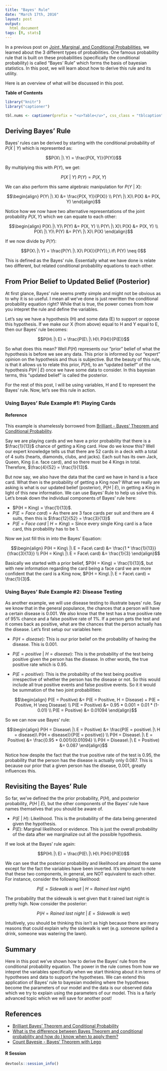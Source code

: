 ```yaml
---
title: "Bayes' Rule"
date: "March 17th, 2016"
layout: post
output:
  html_document
tags: [R, stats]
---
```


In a previous post on [Joint, Marginal, and Conditional Probabilities]({% post_url 2016-03-20-basic-prob %}), we learned about the 3 different types of probabilities. One famous probability rule that is built on these probabilities (specifically the conditional probability) is called "Bayes' Rule" which forms the basis of bayesian statistics. In this post, we will learn about how to derive this rule and its utility.

Here is an overview of what will be discussed in this post.

**Table of Contents**

<ul data-toc="body" data-toc-headings="h2,h3"></ul>

```r
library("knitr")
library("captioner")

tbl.nums <- captioner(prefix = "<u>Table</u>", css_class = "tblcaption")
```

## Deriving Bayes' Rule

Bayes' rules can be derived by starting with the conditional probability of <span class="inlinecode">$P(X\ |\ Y)$</span> which is represented as:

<div>
$$P(X\ |\ Y) = \frac{P(X, Y)}{P(Y)}$$
</div>

By multiplying this with <span class="inlinecode">$P(Y)$</span>, we get:

<div>
$$P(X\ |\ Y)\ P(Y) = P(X, Y)$$
</div>

We can also perform this same algebraic manipulation for <span class="inlinecode">$P(Y\ |\ X)$</span>:

<div>
$$\begin{align}
P(Y\ |\ X) &= \frac{P(X, Y)}{P(X)} \\
P(Y\ |\ X)\ P(X) &= P(X, Y)
\end{align}$$
</div>

Notice how we now have two alternative representations of the joint probability <span class="inlinecode">$P(X, Y)$</span> which we can equate to each other:

<div>
$$\begin{align}
P(X\ |\ Y)\ P(Y) &= P(X, Y) \\
P(Y\ |\ X)\ P(X) &= P(X, Y) \\
P(X\ |\ Y)\ P(Y) &= P(Y\ |\ X)\ P(X) 
\end{align}$$
</div>

If we now divide by <span class="inlinecode">$P(Y)$</span>:

<div>
$$P(X\ |\ Y) = \frac{P(Y\ |\ X)\ P(X)}{P(Y)},\ if\ P(Y) \neq 0$$
</div>

This is defined as the Bayes' rule. Essentially what we have done is relate two different, but related conditional probability equations to each other. 

## From Prior Belief to Updated Belief (Posterior)

At first glance, Bayes' rule seems pretty simple and might not be obvious as to why it is so useful. I mean all we've done is just rewritten the conditional probability equation right? While that is true, the power comes from how you intepret the rule and define the variables. 

Let's say we have a hypothesis (H) and some data (E) to support or oppose this hypothesis. If we make our X (from above) equal to H and Y equal to E, then our Bayes' rule becomes:

<div>
$$P(H\ |\ E) = \frac{P(E\ |\ H)\ P(H)}{P(E)}$$
</div>

So what does this mean? Well <span class="inlinecode">$P(H)$</span> represents our "prior" belief of what the hypothesis is before we see any data. This prior is informed by our "expert" opinion on the hypothesis and thus is subjective. But the beauty of this rule, is that it allows us to relate this prior, <span class="inlinecode">$P(H)$</span>, to an "updated belief" of the hypothesis <span class="inlinecode">$P(H\ |\ E)$</span> once we have some data to consider. In this bayesian terms, this "updated belief" is called the posterior.

For the rest of this post, I will be using variables, H and E to represent the Bayes' rule. Now, let's see this rule in action.

### Using Bayes' Rule Example #1: Playing Cards

<div class="alert alert-dismissible alert-info">
<h4>Reference</h4>
This example is shamelessly borrowed from <a href="https://brilliant.org/wiki/bayes-theorem/">Brilliant - Bayes' Theorem and Conditional Probability</a>.
</div>

Say we are playing cards and we have a prior probability that there is a <span class="inlinecode">$\frac{1}{13}$</span> chance of getting a King card. How do we know this? Well our expert knowledge tells us that there are 52 cards in a deck with a total of 4 suits (hearts, diamonds, clubs, and jacks). Each suit has its own Jack, Queen, King (i.e. face card), and so there must be 4 Kings in total. Therefore, <span class="inlinecode">$\frac{4}{52} = \frac{1}{13}$</span>. 

But now say, we also have the data that the card we have in hand is a face card. What then is the probability of getting a King now? What we really are asking is what is our updated belief (posterior), <span class="inlinecode">$P(H\ |\ E)$</span>, in getting a King in light of this new information. We can use Bayes' Rule to help us solve this. Let's break down the individual components of Bayes' rule here:

* <span class="inlinecode">$P(H = King) = \frac{1}{13}$</span>.
* <span class="inlinecode">$P(E = Face\ card)$</span> = As there are 3 face cards per suit and there are 4 suits, then this is <span class="inlinecode">$\frac{12}{52} = \frac{3}{13}$</span>
* <span class="inlinecode">$P(E = Face\ card\ |\ H = King)$</span> = Since every single King card is a face card, this probability has to be 1.

Now we just fill this in into the Bayes' Equation:

<div>
$$\begin{align}
P(H = King\ |\ E = Face\ card) &= \frac{1 * \frac{1}{13}}{\frac{3}{13}} \\
P(H = King\ |\ E = Face\ card) &= \frac{1}{3}
\end{align}$$
</div>

Basically we started with a prior belief, <span class="inlinecode">$P(H = King) = \frac{1}{13}$</span>, but with new information regarding the card being a face card we are more confident that the card is a King now, <span class="inlinecode">$P(H = King\ |\ E = Face\ card) = \frac{1}{3}$</span>.

### Using Bayes' Rule Example #2: Disease Testing

As another example, we will use disease testing to illustrate bayes' rule. Say we know that in the general populance, the chances that a person will have a certain disease is 0.001. We also know that the test has a true positive rate of 95% chance and a false positive rate of 1%. If a person gets the test and it comes back as positive, what are the chances that the person actually has the disease. Let's first setup our variables here:

* <span class="inlinecode">$P(H = disease)$</span>: This is our prior belief on the probability of having the disease. This is 0.001.
* <span class="inlinecode">$P(E = positive\ |\ H = disease)$</span>: This is the probability of the test being positive given the person has the disease. In other words, the true positive rate which is 0.95.
* <span class="inlinecode">$P(E = positive)$</span>: This is the probability of the test being positive irrespective of whether the person has the disease or not. So this would include all true positive events and false positive events. So it it would be summation of the two joint probabilities: 

    <div>
    $$\begin{align}
    P(E = Positive) &= P(E = Positive, H = Disease) + P(E = Positive, H \neq Disease) \\
    P(E = Positive) &= 0.95 * 0.001 + 0.01 * (1-0.01) \\
    P(E = Positive) &= 0.01094
    \end{align}$$
    </div>

So we can now use Bayes' rule:

<div>
$$\begin{align}
P(H = Disease\ |\ E = Positive) &= \frac{P(E = positive\ |\ H = disease)\ P(H = disease)}{P(E = positive)} \\
P(H = Disease\ |\ E = Positive) &= \frac{0.95 * 0.001}{0.01094} \\
P(H = Disease\ |\ E = Positive) &= 0.087
\end{align}$$
</div>

Notice how despite the fact that the true positive rate of the test is 0.95, the probability that the person has the disease is actually only 0.087. This is because our prior that a given person has the disease, 0.001, greatly influences this.

## Revisiting the Bayes' Rule

So far, we've defined the the prior probability, <span class="inlinecode">$P(H)$</span>, and posterior probability, <span class="inlinecode">$P(H\ |\ E)$</span>, but the other components of the Bayes' rule have names themselves that you should be aware of. 

* <span class="inlinecode">$P(E\ |\ H)$</span>: Likelihood. This is the probability of the data being generated given the hypothesis.
* <span class="inlinecode">$P(E)$</span>: Marginal likelihood or evidence. This is just the overall probability of the data after we marginalize out all the possible hypothesis.

If we look at the Bayes' rule again:

<div>
$$P(H\ |\ E) = \frac{P(E\ |\ H)\ P(H)}{P(E)}$$
</div>

We can see that the posterior probability and likelihood are almost the same except for the fact the variables have been inverted. It's important to note that these two components, in general, are NOT equivalent to each other. For instance, consider the following likelihood:

<div>
$$P(E = Sidewalk\ is\ wet\ |\ H = Rained\ last\ night)$$
</div>

The probability that the sidewalk is wet given that it rained last night is pretty high. Now consider the posterior:

<div>
$$P(H = Rained\ last\ night\ |\ E = Sidewalk\ is\ wet)$$
</div>

Intuitively, you should be thinking this isn't as high because there are many reasons that could explain why the sidewalk is wet (e.g. someone spilled a drink, someone was watering the lawn).

## Summary

Here in this post we've shown how to derive the Bayes' rule from the conditional probability equation. The power in the rule comes from how we intepret the variables specifically when we start thinking about it in terms of hypotheses and data to support the hypotheses. We can extend this application of Bayes' rule to bayesian modeling where the hypotheses become the parameters of our model and the data is our observed data which we try to explain using the parameters of our model. This is a fairly advanced topic which we will save for another post!

## References

* [Brilliant Bayes' Theorem and Conditional Probability](https://brilliant.org/wiki/bayes-theorem/)
* [What is the difference between Bayes Theorem and conditional probability and how do I know when to apply them?](https://www.quora.com/What-is-the-difference-between-Bayes-Theorem-and-conditional-probability-and-how-do-I-know-when-to-apply-them)
* [Count Bayesie - Bayes' Theorem with Lego](https://www.countbayesie.com/blog/2015/2/18/bayes-theorem-with-lego)

#### R Session

```r
devtools::session_info()
```
